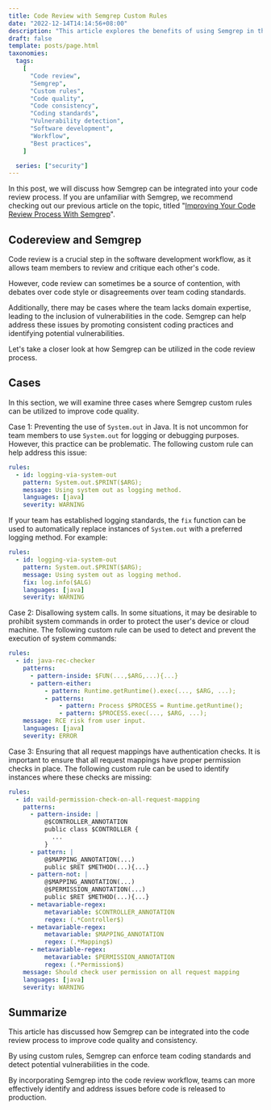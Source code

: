 ```yaml
---
title: Code Review with Semgrep Custom Rules
date: "2022-12-14T14:14:56+08:00"
description: "This article explores the benefits of using Semgrep in the code review process to improve code quality and consistency. It discusses how custom rules can be utilized to enforce team coding standards and detect potential vulnerabilities in the code, leading to more effective code review and ultimately better software."
draft: false
template: posts/page.html
taxonomies:
  tags:
    [
      "Code review",
      "Semgrep",
      "Custom rules",
      "Code quality",
      "Code consistency",
      "Coding standards",
      "Vulnerability detection",
      "Software development",
      "Workflow",
      "Best practices",
    ]

  series: ["security"]
---
```


In this post, we will discuss how Semgrep can be integrated into your code review process. If you are unfamiliar with Semgrep, we recommend checking out our previous article on the topic, titled "[Improving Your Code Review Process With Semgrep](@/posts/improving-your-code-review-process-with-semgrep.md)".

<more />

## Codereview and Semgrep

Code review is a crucial step in the software development workflow, as it allows team members to review and critique each other's code.

However, code review can sometimes be a source of contention, with debates over code style or disagreements over team coding standards.

Additionally, there may be cases where the team lacks domain expertise, leading to the inclusion of vulnerabilities in the code. Semgrep can help address these issues by promoting consistent coding practices and identifying potential vulnerabilities.

Let's take a closer look at how Semgrep can be utilized in the code review process.

## Cases

In this section, we will examine three cases where Semgrep custom rules can be utilized to improve code quality.

Case 1: Preventing the use of `System.out` in Java. It is not uncommon for team members to use `System.out` for logging or debugging purposes. However, this practice can be problematic. The following custom rule can help address this issue:

```yaml
rules:
  - id: logging-via-system-out
    pattern: System.out.$PRINT($ARG);
    message: Using system out as logging method.
    languages: [java]
    severity: WARNING
```

If your team has established logging standards, the `fix` function can be used to automatically replace instances of `System.out` with a preferred logging method. For example:

```yaml
rules:
  - id: logging-via-system-out
    pattern: System.out.$PRINT($ARG);
    message: Using system out as logging method.
    fix: log.info($ALG)
    languages: [java]
    severity: WARNING
```

Case 2: Disallowing system calls. In some situations, it may be desirable to prohibit system commands in order to protect the user's device or cloud machine. The following custom rule can be used to detect and prevent the execution of system commands:

```yaml
rules:
  - id: java-rec-checker
    patterns:
      - pattern-inside: $FUN(...,$ARG,...){...}
      - pattern-either:
          - pattern: Runtime.getRuntime().exec(..., $ARG, ...);
          - patterns:
              - pattern: Process $PROCESS = Runtime.getRuntime();
              - pattern: $PROCESS.exec(..., $ARG, ...);
    message: RCE risk from user input.
    languages: [java]
    severity: ERROR
```

Case 3: Ensuring that all request mappings have authentication checks. It is important to ensure that all request mappings have proper permission checks in place. The following custom rule can be used to identify instances where these checks are missing:

```yaml
rules:
  - id: vaild-permission-check-on-all-request-mapping
    patterns:
      - pattern-inside: |
          @$CONTROLLER_ANNOTATION
          public class $CONTROLLER {
            ...
          }
      - pattern: |
          @$MAPPING_ANNOTATION(...)
          public $RET $METHOD(...){...}
      - pattern-not: |
          @$MAPPING_ANNOTATION(...)
          @$PERMISSION_ANNOTATION(...)
          public $RET $METHOD(...){...}
      - metavariable-regex:
          metavariable: $CONTROLLER_ANNOTATION
          regex: (.*Controller$)
      - metavariable-regex:
          metavariable: $MAPPING_ANNOTATION
          regex: (.*Mapping$)
      - metavariable-regex:
          metavariable: $PERMISSION_ANNOTATION
          regex: (.*Permission$)
    message: Should check user permission on all request mapping
    languages: [java]
    severity: WARNING
```

## Summarize

This article has discussed how Semgrep can be integrated into the code review process to improve code quality and consistency.

By using custom rules, Semgrep can enforce team coding standards and detect potential vulnerabilities in the code.

By incorporating Semgrep into the code review workflow, teams can more effectively identify and address issues before code is released to production.
